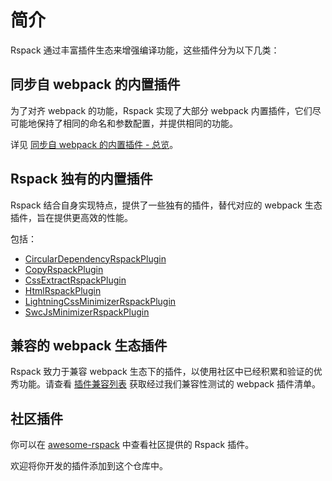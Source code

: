 # 简介

Rspack 通过丰富插件生态来增强编译功能，这些插件分为以下几类：

## 同步自 webpack 的内置插件

为了对齐 webpack 的功能，Rspack 实现了大部分 webpack 内置插件，它们尽可能地保持了相同的命名和参数配置，并提供相同的功能。

详见 [同步自 webpack 的内置插件 - 总览](/plugins/webpack/index)。

## Rspack 独有的内置插件

Rspack 结合自身实现特点，提供了一些独有的插件，替代对应的 webpack 生态插件，旨在提供更高效的性能。

包括：

- [CircularDependencyRspackPlugin](/plugins/rspack/circular-dependency-rspack-plugin)
- [CopyRspackPlugin](/plugins/rspack/copy-rspack-plugin)
- [CssExtractRspackPlugin](/plugins/rspack/css-extract-rspack-plugin)
- [HtmlRspackPlugin](/plugins/rspack/html-rspack-plugin)
- [LightningCssMinimizerRspackPlugin](/plugins/rspack/lightning-css-minimizer-rspack-plugin)
- [SwcJsMinimizerRspackPlugin](/plugins/rspack/swc-js-minimizer-rspack-plugin)

## 兼容的 webpack 生态插件

Rspack 致力于兼容 webpack 生态下的插件，以使用社区中已经积累和验证的优秀功能。请查看 [插件兼容列表](/guide/compatibility/plugin) 获取经过我们兼容性测试的 webpack 插件清单。

## 社区插件

你可以在 [awesome-rspack](https://github.com/web-infra-dev/awesome-rspack) 中查看社区提供的 Rspack 插件。

欢迎将你开发的插件添加到这个仓库中。
